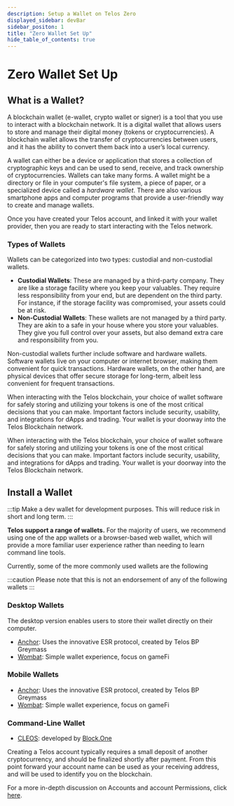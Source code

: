 ```yaml
---
description: Setup a Wallet on Telos Zero
displayed_sidebar: devBar
sidebar_positon: 1
title: "Zero Wallet Set Up"
hide_table_of_contents: true
---
```


# Zero Wallet Set Up

## What is a Wallet?

A blockchain wallet (e-wallet, crypto wallet or signer) is a tool that you use to interact with a blockchain network. It is a digital wallet that allows users to store and manage their digital money (tokens or cryptocurrencies). A blockchain wallet allows the transfer of cryptocurrencies between users, and it has the ability to convert them back into a user’s local currency.

A wallet can either be a device or application that stores a collection of cryptographic keys and can be used to send, receive, and track ownership of cryptocurrencies. Wallets can take many forms. A wallet might be a directory or file in your computer's file system, a piece of paper, or a specialized device called a _hardware wallet_. There are also various smartphone apps and computer programs that provide a user-friendly way to create and manage wallets.

Once you have created your Telos account, and linked it with your wallet provider, then you are ready to start interacting with the Telos network.

### Types of Wallets

Wallets can be categorized into two types: custodial and non-custodial wallets.

- **Custodial Wallets**: These are managed by a third-party company. They are like a storage facility where you keep your valuables. They require less responsibility from your end, but are dependent on the third party. For instance, if the storage facility was compromised, your assets could be at risk.
- **Non-Custodial Wallets**: These wallets are not managed by a third party. They are akin to a safe in your house where you store your valuables. They give you full control over your assets, but also demand extra care and responsibility from you.

Non-custodial wallets further include software and hardware wallets. Software wallets live on your computer or internet browser, making them convenient for quick transactions. Hardware wallets, on the other hand, are physical devices that offer secure storage for long-term, albeit less convenient for frequent transactions.

When interacting with the Telos blockchain, your choice of wallet software for safely storing and utilizing your tokens is one of the most critical decisions that you can make. Important factors include security, usability, and integrations for dApps and trading. Your wallet is your doorway into the Telos Blockchain network.

When interacting with the Telos blockchain, your choice of wallet software for safely storing and utilizing your tokens is one of the most critical decisions that you can make. Important factors include security, usability, and integrations for dApps and trading. Your wallet is your doorway into the Telos Blockchain network.

## Install a Wallet

:::tip
Make a dev wallet for development purposes. This will reduce risk in short and long term.
:::

**Telos support a range of wallets.** For the majority of users, we recommend using one of the app wallets or a browser-based web wallet, which will provide a more familiar user experience rather than needing to learn command line tools.

Currently, some of the more commonly used wallets are the following

:::caution
Please note that this is not an endorsement of any of the following wallets
:::

### Desktop Wallets

The desktop version enables users to store their wallet directly on their computer.

- [Anchor](https://greymass.com/en/anchor): Uses the innovative ESR protocol, created by Telos BP Greymass
- [Wombat](https://www.wombat.app/): Simple wallet experience, focus on gameFi

### Mobile Wallets

- [Anchor](https://greymass.com/en/anchor): Uses the innovative ESR protocol, created by Telos BP Greymass
- [Wombat](https://www.wombat.app/): Simple wallet experience, focus on gameFi

### Command-Line Wallet

- [CLEOS](/zero/developer-environment/cleos): developed by [Block.One](https://block.one)

Creating a Telos account typically requires a small deposit of another cryptocurrency, and should be finalized shortly after payment. From this point forward your account name can be used as your receiving address, and will be used to identify you on the blockchain.

For a more in-depth discussion on Accounts and account Permissions, click [here](/zero/about/accounts).

